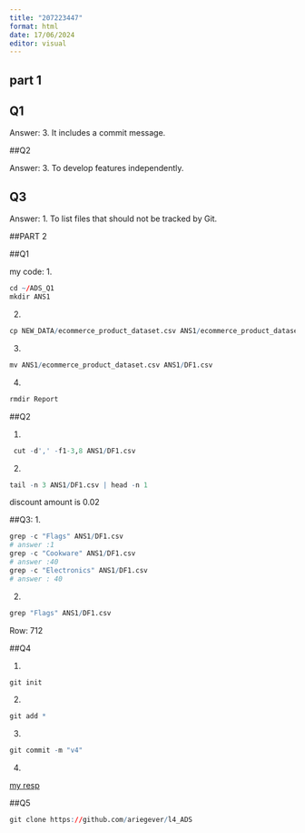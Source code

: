 ```yaml
---
title: "207223447"
format: html
date: 17/06/2024
editor: visual
---
```


## part 1

## Q1

Answer: 3. It includes a commit message.

##Q2

Answer: 3. To develop features independently.

## Q3

Answer: 1. To list files that should not be tracked by Git.

##PART 2

##Q1

my code: 1.

```r
cd ~/ADS_Q1 
mkdir ANS1
```

2.  

```r
cp NEW_DATA/ecommerce_product_dataset.csv ANS1/ecommerce_product_dataset.csv
```

3.  

```r
mv ANS1/ecommerce_product_dataset.csv ANS1/DF1.csv
```

4.  

```r
rmdir Report
```

##Q2

1.  

```r
 cut -d',' -f1-3,8 ANS1/DF1.csv
```

2.  

```r
tail -n 3 ANS1/DF1.csv | head -n 1 
```

discount amount is 0.02

##Q3: 1.

```r
grep -c "Flags" ANS1/DF1.csv
# answer :1
grep -c "Cookware" ANS1/DF1.csv
# answer :40
grep -c "Electronics" ANS1/DF1.csv
# answer : 40
```

2.  

```r
grep "Flags" ANS1/DF1.csv
```

Row: 712

##Q4

1.  

```r
git init
```

2.  

```r
git add *
```

3.  

```r
git commit -m "v4"
```

4.  

[my resp](https://github.com/ariegever/l4_ADS)

##Q5

```r
git clone https://github.com/ariegever/l4_ADS
```
